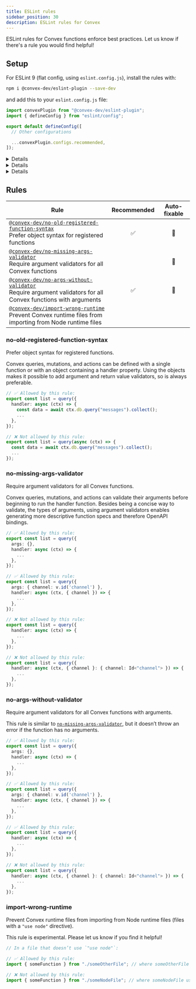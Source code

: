 ```yaml
---
title: ESLint rules
sidebar_position: 30
description: ESLint rules for Convex
---
```


ESLint rules for Convex functions enforce best practices. Let us know if there's
a rule you would find helpful!

<BetaAdmonition feature="Convex ESLint rules" verb="are" />

## Setup

For ESLint 9 (flat config, using `eslint.config.js`), install the rules with:

```bash
npm i @convex-dev/eslint-plugin --save-dev
```

and add this to your `eslint.config.js` file:

```ts
import convexPlugin from "@convex-dev/eslint-plugin";
import { defineConfig } from "eslint/config";

export default defineConfig([
  // Other configurations

  ...convexPlugin.configs.recommended,
]);
```

<Details summary={<>If you’re using the deprecated <code>.eslintrc.js</code> format</>}>

Install these two libraries:

```bash
npm i @typescript-eslint/eslint-plugin @convex-dev/eslint-plugin --save-dev
```

In `.eslintrc.js`, add:

```js
module.exports =
  extends: [
    // Other configurations
    "plugin:@typescript-eslint/recommended",
    "plugin:@convex-dev/recommended",
  ],
  ignorePatterns: ["node_modules/", "dist/", "build/"],
};
```

</Details>

<Details summary={<>If your Convex functions are in a directory other than <code>convex</code></>}>

By default, the Convex ESLint plugin will only apply rules in the `convex`
directory.

If you’re
[customizing the Convex directory location](/production/project-configuration#changing-the-convex-folder-name-or-location),
here’s how to adapt your ESLint configuration:

```ts
// eslint.config.js

import convexPlugin from "@convex-dev/eslint-plugin";

const recommendedConfig = convexPlugin.configs.recommended[0];
const recommendedRules = recommendedConfig.rules;

export default [
  // Other configurations go here...

  // Custom configuration with modified directory pattern
  {
    files: ["**/src/convex/**/*.ts"],
    plugins: {
      "@convex-dev": convexPlugin,
    },
    rules: recommendedRules,
  },
];
```

</Details>

<Details summary={<>If you’re using the <code>next lint</code> command from Next.js</>}>

For `next lint` to run ESLint on your `convex` directory you need to add that
directory to the default set of directories. Add this section to your
`next.config.ts`:

```ts
const nextConfig: NextConfig = {
  /* other options here */

  eslint: {
    dirs: ["pages", "app", "components", "lib", "src", "convex"],
  },
};
```

</Details>

## Rules

| Rule                                                                                                                                          | Recommended | Auto-fixable |
| --------------------------------------------------------------------------------------------------------------------------------------------- | :---------: | :----------: |
| [`@convex-dev/no-old-registered-function-syntax`](#no-old-registered-function-syntax)<br/>Prefer object syntax for registered functions       |     ✅      |      🔧      |
| [`@convex-dev/no-missing-args-validator`](#no-missing-args-validator)<br/>Require argument validators for all Convex functions                |             |      🔧      |
| [`@convex-dev/no-args-without-validator`](#no-args-without-validator)<br/>Require argument validators for all Convex functions with arguments |     ✅      |      🔧      |
| [`@convex-dev/import-wrong-runtime`](#import-wrong-runtime)<br/>Prevent Convex runtime files from importing from Node runtime files           |             |              |

### no-old-registered-function-syntax

Prefer object syntax for registered functions.

Convex queries, mutations, and actions can be defined with a single function or
with an object containing a handler property. Using the objects makes it
possible to add argument and return value validators, so is always preferable.

```ts
// ✅ Allowed by this rule:
export const list = query({
  handler: async (ctx) => {
    const data = await ctx.db.query("messages").collect();
    ...
  },
});

// ❌ Not allowed by this rule:
export const list = query(async (ctx) => {
  const data = await ctx.db.query("messages").collect();
  ...
});
```

### no-missing-args-validator

Require argument validators for all Convex functions.

Convex queries, mutations, and actions can validate their arguments before
beginning to run the handler function. Besides being a concise way to validate,
the types of arguments, using argument validators enables generating more
descriptive function specs and therefore OpenAPI bindings.

```ts
// ✅ Allowed by this rule:
export const list = query({
  args: {},
  handler: async (ctx) => {
    ...
  },
});

// ✅ Allowed by this rule:
export const list = query({
  args: { channel: v.id('channel') },
  handler: async (ctx, { channel }) => {
    ...
  },
});

// ❌ Not allowed by this rule:
export const list = query({
  handler: async (ctx) => {
    ...
  },
});

// ❌ Not allowed by this rule:
export const list = query({
  handler: async (ctx, { channel }: { channel: Id<"channel"> }) => {
    ...
  },
});
```

### no-args-without-validator

Require argument validators for all Convex functions with arguments.

This rule is similar to
[`no-missing-args-validator`](#no-missing-args-validator), but it doesn’t throw
an error if the function has no arguments.

```ts
// ✅ Allowed by this rule:
export const list = query({
  args: {},
  handler: async (ctx) => {
    ...
  },
});

// ✅ Allowed by this rule:
export const list = query({
  args: { channel: v.id('channel') },
  handler: async (ctx, { channel }) => {
    ...
  },
});

// ✅ Allowed by this rule:
export const list = query({
  handler: async (ctx) => {
    ...
  },
});

// ❌ Not allowed by this rule:
export const list = query({
  handler: async (ctx, { channel }: { channel: Id<"channel"> }) => {
    ...
  },
});
```

### import-wrong-runtime

Prevent Convex runtime files from importing from Node runtime files (files with
a `"use node"` directive).

This rule is experimental. Please let us know if you find it helpful!

```ts
// In a file that doesn’t use `"use node"`:

// ✅ Allowed by this rule:
import { someFunction } from "./someOtherFile"; // where someOtherFile doesn't use `"use node"`

// ❌ Not allowed by this rule:
import { someFunction } from "./someNodeFile"; // where someNodeFile uses `"use node"`
```

